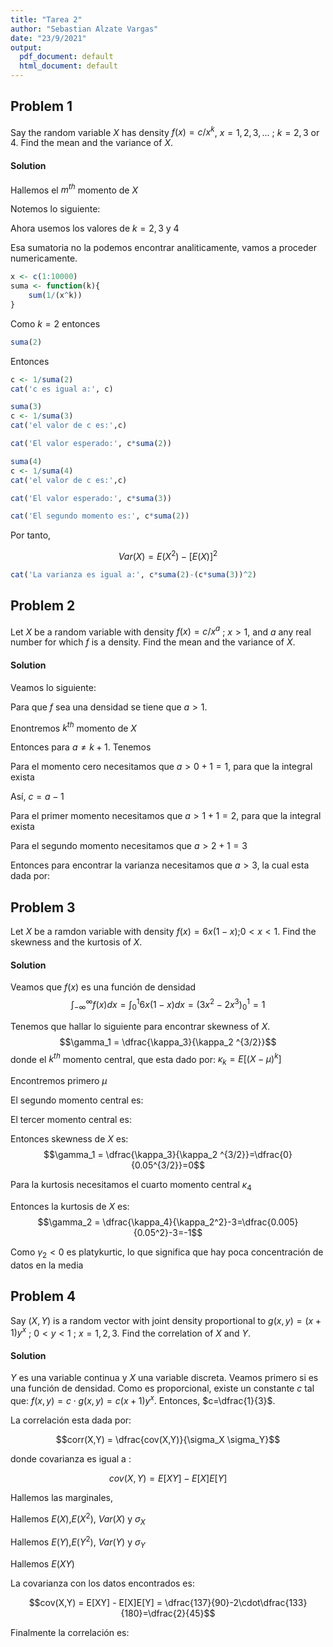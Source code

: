 ```yaml
---
title: "Tarea 2"
author: "Sebastian Alzate Vargas"
date: "23/9/2021"
output:
  pdf_document: default
  html_document: default
---
```


## Problem 1
Say the random variable $X$ has density $f(x)=c/x^k$, $x=1,2,3,...$ ; $k=2,3$ or $4$. Find the mean and the variance of $X$.

#### Solution
Hallemos el $m^{th}$ momento de $X$
\begin{align*}
    E(X^m)&=\sum_{x=1}^\infty x^m \cdot f(x)\\
    &= \sum_{x=1}^\infty x^m \cdot \dfrac{c}{x^k}\\
    &= \sum_{x=1}^\infty  \dfrac{c}{x^{k-m}}\\
\end{align*}

Notemos lo siguiente: 

\begin{itemize}
    \item Si $k-m=1$ es una serie armónica, la cual diverge
    \item Si $k-m<1$ la serie diverge
    \item Si $k-m>1$ la serie converge, es una serie $p$
\end{itemize}

Ahora usemos los valores de $k=2,3$ y $4$

\begin{itemize}
    \item Si $k=2$ entonces $2-m>1$. Así, $m<1$ para que la serie converja, solo puedo encontrar el momento cero (Se puede hallar constante)
\end{itemize}

\begin{align*}
    E(X^0)&=\sum_{x=1}^\infty  \dfrac{c}{x^{k-0}}\\
    &=\sum_{x=1}^\infty  \dfrac{c}{x^{2}}
\end{align*}

Esa sumatoria no la podemos encontrar analiticamente, vamos a proceder numericamente.

```r
x <- c(1:10000)
suma <- function(k){
    sum(1/(x^k))
}
```
Como $k=2$ entonces
```r
suma(2)
```
Entonces 

```r
c <- 1/suma(2)
cat('c es igual a:', c)
```


\begin{itemize}
   \item Si $k=3$ entonces $3-m>1$. Así, $m<2$ para que la serie converja, solo puedo encontrar el hasta el momento uno (Se puede hallar constante y esperanza)
\end{itemize}


\begin{align*}
    E(X^0)&=\sum_{x=1}^\infty  \dfrac{c}{x^{k-0}}\\
    &=\sum_{x=1}^\infty  \dfrac{c}{x^{3}}
\end{align*}

```r
suma(3)
c <- 1/suma(3)
cat('el valor de c es:',c)
```

\begin{align*}
    E(X^1)&=\sum_{x=1}^\infty  \dfrac{c}{x^{k-1}}\\
    &=\sum_{x=1}^\infty  \dfrac{c}{x^{2}}
\end{align*}

```r
cat('El valor esperado:', c*suma(2))
```


\begin{itemize}
   \item Si $k=4$ entonces $4-m>1$. Así, $m<3$ para que la serie converja, solo puedo encontrar el hasta el momento dos (Se puede hallar constante, esperanza y varianza)
\end{itemize}

\begin{align*}
    E(X^0)&=\sum_{x=1}^\infty  \dfrac{c}{x^{k-0}}\\
    &=\sum_{x=1}^\infty  \dfrac{c}{x^{4}}
\end{align*}


```r
suma(4)
c <- 1/suma(4)
cat('el valor de c es:',c)
```

\begin{align*}
    E(X^1)&=\sum_{x=1}^\infty  \dfrac{c}{x^{k-1}}\\
    &=\sum_{x=1}^\infty  \dfrac{c}{x^{3}}
\end{align*}

```r
cat('El valor esperado:', c*suma(3))
```

\begin{align*}
    E(X^2)&=\sum_{x=1}^\infty  \dfrac{c}{x^{k-2}}\\
    &=\sum_{x=1}^\infty  \dfrac{c}{x^{2}}
\end{align*}

```r
cat('El segundo momento es:', c*suma(2))
```
Por tanto,

$$Var(X)=E(X^2)-\left[E(X) \right]^2$$
```r
cat('La varianza es igual a:', c*suma(2)-(c*suma(3))^2)
```


## Problem 2
Let $X$ be a random variable with density $f(x)=c/x^a$ ; $x>1$, and $a$ any real number for which $f$ is a density. Find the mean and the variance of $X$.

#### Solution
Veamos lo siguiente: 

\begin{align*}
     \int_{-\infty}^\infty f(x) dx &= \int_{1}^\infty \dfrac{c}{x^a} dx
 \end{align*}
 
Para que $f$ sea una densidad se tiene que $a>1$. 

Enontremos $k^{th}$ momento de $X$

Entonces para $a\neq k+1$. Tenemos
\begin{align*}
    E[X^k]    &= \int_{-\infty}^{\infty} x^k f(x) dx \\
    &= \int_1^\infty x^k \dfrac{c}{x^a} dx \\
    &= \int_1^\infty  \dfrac{c}{x^{a-k}} dx \\
    &= \dfrac{c}{-a+k+1}x^{-a+k+1}\vert_1^\infty
\end{align*}

\begin{itemize}
    \item Si $a>k+1$  entonces
 $$E[X^k]=\dfrac{-c}{-a+k+1}$$
 \item Si $a< k+1$ entonces
 $$E[X^k]=\infty$$
 \item  Para $a=k+1$ tenemos 
 \begin{align*}
     E[X^k]&= \int_1^\infty  \dfrac{c}{x} dx\\
     &=c\ln x \vert_1^\infty\\
     &= \infty
 \end{align*}
\end{itemize}

 
 

Para el momento cero necesitamos que $a>0+1=1$, para que la integral exista

 \begin{align*}
     1=E[X^0]&=\dfrac{-c}{-a+0+1}\\
     &=\dfrac{-c}{-a+1}
 \end{align*}
Así, $c=a-1$

Para el primer momento necesitamos que $a>1+1=2$, para que la integral exista

\begin{align*}
     E[X^1]&=\dfrac{-c}{-a+1+1}\\&=\dfrac{1-a}{-a+1+1}\\&=\dfrac{1-a}{2-a}
\end{align*}

Para el segundo momento necesitamos que $a>2+1=3$

\begin{align*}
     E[X^2]&=\dfrac{-c}{-a+2+1}\\
     &=\dfrac{1-a}{-a+2+1}\\
     &=\dfrac{1-a}{3-a}
\end{align*}
Entonces para encontrar la varianza necesitamos que $a>3$, la cual esta dada por:
\begin{align*}
    var(X)&=E[X^2]-(E[X])^2\\
    &=\dfrac{1-a}{3-a}-\left( \dfrac{1-a}{2-a}\right)^2\\
    &=\frac{1-a}{\left(3-a\right)\left(2-a\right)^2}
\end{align*}

## Problem 3
Let $X$ be a ramdon variable with density $f(x)=6x(1-x)$;$0<x<1$. Find the skewness and the kurtosis of $X$.

#### Solution
Veamos que $f(x)$ es una función de densidad
$$\int_{-\infty}^\infty f(x) dx= \int_{0}^1 6x(1-x) dx=(3x^2-2x^3)_0^1=1$$

Tenemos que hallar lo siguiente para encontrar skewness of $X$.
$$\gamma_1 = \dfrac{\kappa_3}{\kappa_2 ^{3/2}}$$
donde el $k^{th}$ momento central, que esta dado por: $\kappa_k = E[(X-\mu)^k]$

Encontremos primero $\mu$

\begin{align*}
    \mu=E[x]&=\int_{-\infty}^\infty xf(x) dx\\
    &= \int_0^1 x\cdot 6x(1-x) dx\\
    &= \int_0^1 6x^2-6x^3 dx\\
    &= \left(2x^3-\frac{3}{2}x^4 \right)_0^1\\
    &= 2-\frac{3}{2}\\
    &= \frac{1}{2}
\end{align*}

El segundo momento central es:

\begin{align*}
    \kappa_2=E[(X-\mu)^2]&=\int_{-\infty}^\infty \left(x-\frac{1}{2}\right)^2\cdot f(x) dx\\
    &=\int_0^1 \left(x-\frac{1}{2}\right)^2\cdot 6x(1-x) dx\\
    &= \int_0^1 \left(x^2-x+\frac{1}{4}\right)6x\left(1-x\right) dx\\
    &= \int_0^1 -6x^4+12x^3-\frac{15x^2}{2}+\frac{3x}{2} dx\\
    &=\left(-\frac{6x^5}{5}+3x^4-\frac{5x^3}{2}+\frac{3x^2}{4} \right)_0^1\\
    &= -\frac{6}{5}+3-\frac{5}{2}+\frac{3}{4}\\
    &= 0.05
\end{align*}

El tercer momento central es:

\begin{align*}
    \kappa_3=E[(X-\mu)^3]&=\int_{-\infty}^\infty \left(x-\frac{1}{2}\right)^3\cdot f(x) dx\\
    &=\int_0^1 \left(x-\frac{1}{2}\right)^3\cdot 6x(1-x) dx\\
    &= \int_0^1 \left(x^3-\frac{3x^2}{2}+\frac{3x}{4}-\frac{1}{8}\right)6x\left(1-x\right) dx\\
    &= \int_0^1 -6x^5+15x^4-\frac{27x^3}{2}+\frac{21x^2}{4}-\frac{3x}{4} dx\\
    &=\left(-x^6+3x^5-\frac{27x^4}{8}+\frac{7x^3}{4}-\frac{3x^2}{8} \right)_0^1\\
    &= -1+3-\frac{27}{8}+\frac{7}{4}-\frac{3}{8}\\
    &= 0
\end{align*}

Entonces skewness de $X$ es: $$\gamma_1 = \dfrac{\kappa_3}{\kappa_2 ^{3/2}}=\dfrac{0}{0.05^{3/2}}=0$$

 Para la kurtosis necesitamos el cuarto momento central $\kappa_4$
 
\begin{align*}
    \kappa_4=E[(X-\mu)^4]&=\int_{-\infty}^\infty \left(x-\frac{1}{2}\right)^4\cdot f(x) dx\\
    &=\int_0^1 \left(x-\frac{1}{2}\right)^4\cdot 6x(1-x) dx\\
    &= \int_0^1 \left(x^4-2x^3+\frac{3x^2}{2}-\frac{x}{2}+\frac{1}{16}\right)6x\left(1-x\right) dx\\
    &=-\frac{3}{8}\left(\frac{16x^7}{7}-8x^6+\frac{56x^5}{5}-{8x^4}+{3x^3}-\frac{x^2}{2} \right)_0^1\\
    &= -\frac{3}{8}\left(\frac{16}{7}-8+\frac{56}{5}-{8}+{3}-\frac{1}{2} \right)_0^1\\
    &= 0.005
\end{align*}

Entonces la kurtosis de $X$ es: 
$$\gamma_2 = \dfrac{\kappa_4}{\kappa_2^2}-3=\dfrac{0.005}{0.05^2}-3=-1$$ 

Como $\gamma_2<0$ es  platykurtic, lo que significa que hay poca concentración de datos en la media


## Problem 4
Say $(X,Y)$ is a random vector with joint density proportional to $g(x,y)=(x+1)y^x$ ; $0<y<1$ ; $x=1,2,3$. Find the correlation of $X$ and $Y$.


#### Solution
$Y$ es una variable continua y $X$ una variable discreta. Veamos primero si es una función de densidad. Como es proporcional, existe un constante $c$ tal que: $f(x,y) = c\cdot g(x,y) = c(x+1)y^x$.
\begin{align*}
    1= \sum_{x=1}^3\int_0^1 c(x+1)y^xdy &= c\sum_{x=1}^3(x+1)\int_0^1 y^xdy \\
    &= c\sum_{x=1}^3(x+1)\frac{y^{x+1}}{x+1}|_0^1 \\
    &= c\sum_{x=1}^3(x+1)\frac{1}{x+1} \\
    &=3c
\end{align*}
Entonces, $c=\dfrac{1}{3}$.

La correlación esta dada por: 

$$corr(X,Y) = \dfrac{cov(X,Y)}{\sigma_X \sigma_Y}$$

donde covarianza es igual a :

$$cov(X,Y) = E[XY] - E[X]E[Y]$$



Hallemos las marginales,
\begin{align*}
    f_X(x) = \int_{-\infty}^\infty f(x,y)dy &= \int_{0}^1 \frac{1}{3}(x+1)y^xdy \\
    &= \frac{1}{3}(x+1) \frac{y^{x+1}}{x+1}|_0^1 \\
    &= \frac{1}{3}
\end{align*}

\begin{align*}
    f_Y(y) = \sum_{x=1}^3 f(x,y) &= \sum_{x=1}^3 \frac{1}{3}(x+1)y^x \\
    &= \frac{1}{3}(2y+3y^2+4y^3)
\end{align*}



Hallemos $E(X)$,$E(X^2)$, $Var(X)$ y $\sigma_X$

\begin{align*}
    E(X) &= \sum_{x=1}^3 xf_X(x) = \frac{1}{3}(1+2+3) = 2 \\ \\
    E(X^2) &= \sum_{x=1}^3 x^2f_X(x) = \frac{1}{3}(1+4+9) = \frac{14}{3} \\ \\
    Var(X) &= E(X^2)-E(X)^2 = \frac{14}{3}- 2^2 = \frac{2}{3} \\ \\
    \sigma_X &= \sqrt{\frac{2}{3}}
\end{align*}


Hallemos $E(Y)$,$E(Y^2)$, $Var(Y)$ y $\sigma_Y$

\begin{align*}
    E(Y) &= \int yf_Y(y) dy \\
    &= \int_0^1 y\frac{1}{3}(2y+3y^2+4y^3) dy \\
    &= \frac{133}{180} \\ \\
    E(Y^2) &= \int y^2f_Y(y) dy \\
    &= \int_0^1 y^2\frac{1}{3}(2y+3y^2+4y^3) dy \\
    &= \frac{53}{90} \\ \\
     Var(Y) &= E(Y^2)-E(Y)^2 = \frac{53}{90} - \left(\frac{133}{180}\right)^2 = \frac{1391}{32400} \\
    \sigma_Y &= \sqrt{\frac{1391}{32400}} = \frac{\sqrt{1391}}{180}\\
\end{align*}

Hallemos $E(XY)$

\begin{align*}
    E(XY) &= \sum_{x=1}^3\int_0^1 xy\cdot \frac{1}{3}(x+1)y^xdy \\
    &= \frac{1}{3}\sum_{x=1}^3x(x+1)\int_0^1 y^{x+1}dy \\
    &= \frac{1}{3}\sum_{x=1}^3x(x+1)\frac{y^{x+2}}{x+2}|_0^1 \\
    &= \frac{1}{3}\sum_{x=1}^3\frac{x(x+1)}{x+2} \\
    &= \frac{137}{90}
\end{align*}

La covarianza con los datos encontrados es:

$$cov(X,Y) = E[XY] - E[X]E[Y] = \dfrac{137}{90}-2\cdot\dfrac{133}{180}=\dfrac{2}{45}$$

Finalmente la correlación es:

\begin{align*}
    cor(X,Y) &=  \dfrac{cov(X,Y)}{\sigma_X \sigma_Y} \\
    &= \frac{2/45}{\sqrt{2/3}\cdot \sqrt{1391}/180} \\
    &\approx 0.263
\end{align*}
